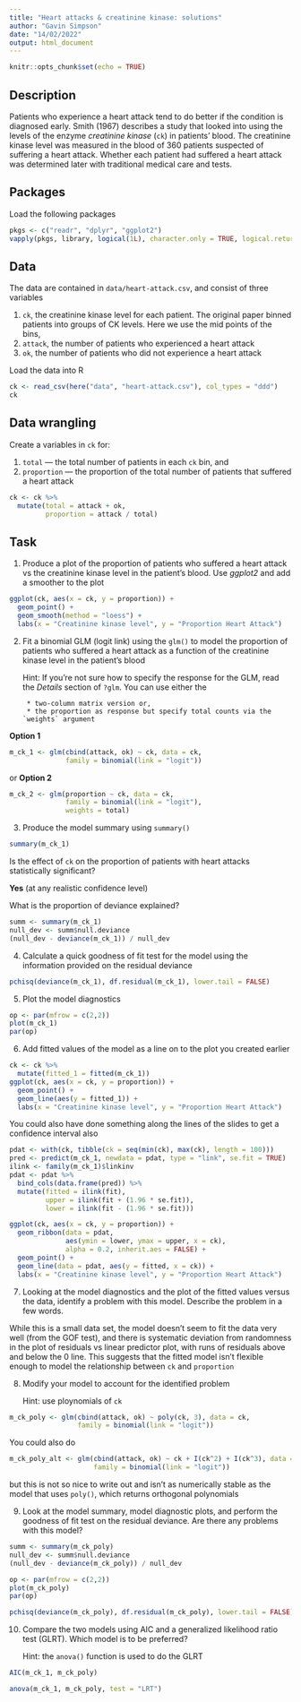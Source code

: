 ```yaml
---
title: "Heart attacks & creatinine kinase: solutions"
author: "Gavin Simpson"
date: "14/02/2022"
output: html_document
---
```


```r
knitr::opts_chunk$set(echo = TRUE)
```

## Description

Patients who experience a heart attack tend to do better if the condition is diagnosed early. Smith (1967) describes a study that looked into using the levels of the enzyme *creatinine kinase* (`ck`) in patients' blood. The creatinine kinase level was measured in the blood of 360 patients suspected of suffering a heart attack. Whether each patient had suffered a heart attack was determined later with traditional medical care and tests.

## Packages

Load the following packages

```r
pkgs <- c("readr", "dplyr", "ggplot2")
vapply(pkgs, library, logical(1L), character.only = TRUE, logical.return = TRUE)
```

## Data

The data are contained in `data/heart-attack.csv`, and consist of three variables

1. `ck`, the creatinine kinase level for each patient. The original paper binned patients into groups of CK levels. Here we use the mid points of the bins,
2. `attack`, the number of patients who experienced a heart attack
3. `ok`, the number of patients who did not experience a heart attack

Load the data into R

```r
ck <- read_csv(here("data", "heart-attack.csv"), col_types = "ddd")
ck
```

## Data wrangling

Create a variables in `ck` for:

1. `total` --- the total number of patients in each `ck` bin, and
2. `proportion` --- the proportion of the total number of patients that suffered a heart attack

```r
ck <- ck %>%
  mutate(total = attack + ok,
         proportion = attack / total)
```

## Task

1. Produce a plot of the proportion of patients who suffered a heart attack vs the creatinine kinase level in the patient's blood. Use *ggplot2* and add a smoother to the plot

```r
ggplot(ck, aes(x = ck, y = proportion)) +
  geom_point() +
  geom_smooth(method = "loess") +
  labs(x = "Creatinine kinase level", y = "Proportion Heart Attack")
```

2. Fit a binomial GLM (logit link) using the `glm()` to model the proportion of patients who suffered a heart attack as a function of the creatinine kinase level in the patient's blood

    Hint: If you're not sure how to specify the response for the GLM, read the *Details* section of `?glm`. You can use either the

        * two-column matrix version or,
        * the proportion as response but specify total counts via the `weights` argument

**Option 1**
```r
m_ck_1 <- glm(cbind(attack, ok) ~ ck, data = ck,
              family = binomial(link = "logit"))
```

or **Option 2**
```r
m_ck_2 <- glm(proportion ~ ck, data = ck,
              family = binomial(link = "logit"),
              weights = total)
```

3. Produce the model summary using `summary()`

```r
summary(m_ck_1)
```

Is the effect of `ck` on the proportion of patients with heart attacks statistically significant?

**Yes** (at any realistic confidence level)

What is the proportion of deviance explained?

```r
summ <- summary(m_ck_1)
null_dev <- summ$null.deviance
(null_dev - deviance(m_ck_1)) / null_dev
```

4. Calculate a quick goodness of fit test for the model using the information provided on the residual deviance

```r
pchisq(deviance(m_ck_1), df.residual(m_ck_1), lower.tail = FALSE)
```

5. Plot the model diagnostics

```r
op <- par(mfrow = c(2,2))
plot(m_ck_1)
par(op)
```

6. Add fitted values of the model as a line on to the plot you created earlier

```r
ck <- ck %>%
  mutate(fitted_1 = fitted(m_ck_1))
ggplot(ck, aes(x = ck, y = proportion)) +
  geom_point() +
  geom_line(aes(y = fitted_1)) +
  labs(x = "Creatinine kinase level", y = "Proportion Heart Attack")
```

You could also have done something along the lines of the slides to get a confidence interval also

```r
pdat <- with(ck, tibble(ck = seq(min(ck), max(ck), length = 100)))
pred <- predict(m_ck_1, newdata = pdat, type = "link", se.fit = TRUE)
ilink <- family(m_ck_1)$linkinv
pdat <- pdat %>%
  bind_cols(data.frame(pred)) %>%
  mutate(fitted = ilink(fit),
         upper = ilink(fit + (1.96 * se.fit)),
         lower = ilink(fit - (1.96 * se.fit)))

ggplot(ck, aes(x = ck, y = proportion)) +
  geom_ribbon(data = pdat,
              aes(ymin = lower, ymax = upper, x = ck),
              alpha = 0.2, inherit.aes = FALSE) +
  geom_point() +
  geom_line(data = pdat, aes(y = fitted, x = ck)) +
  labs(x = "Creatinine kinase level", y = "Proportion Heart Attack")
```

7. Looking at the model diagnostics and the plot of the fitted values versus the data, identify a problem with this model. Describe the problem in a few words.

While this is a small data set, the model doesn't seem to fit the data very well (from the GOF test), and there is systematic deviation from randomness in the plot of residuals vs linear predictor plot, with runs of residuals above and below the 0 line. This suggests that the fitted model isn't flexible enough to model the relationship between `ck` and `proportion`

8. Modify your model to account for the identified problem

    Hint: use ploynomials of `ck`

```r
m_ck_poly <- glm(cbind(attack, ok) ~ poly(ck, 3), data = ck,
                 family = binomial(link = "logit"))
```

You could also do

```r
m_ck_poly_alt <- glm(cbind(attack, ok) ~ ck + I(ck^2) + I(ck^3), data = ck,
                     family = binomial(link = "logit"))
```

but this is not so nice to write out and isn't as numerically stable as the model that uses `poly()`, which returns orthogonal polynomials

9. Look at the model summary, model diagnostic plots, and perform the goodness of fit test on the residual deviance. Are there any problems with this model?

```r
summ <- summary(m_ck_poly)
null_dev <- summ$null.deviance
(null_dev - deviance(m_ck_poly)) / null_dev

op <- par(mfrow = c(2,2))
plot(m_ck_poly)
par(op)

pchisq(deviance(m_ck_poly), df.residual(m_ck_poly), lower.tail = FALSE)
```

10. Compare the two models using AIC and a generalized likelihood ratio test (GLRT). Which model is to be preferred?

    Hint: the `anova()` function is used to do the GLRT

```r
AIC(m_ck_1, m_ck_poly)

anova(m_ck_1, m_ck_poly, test = "LRT")
```
